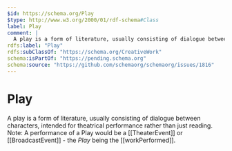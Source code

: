 ```yaml
---
$id: https://schema.org/Play
$type: http://www.w3.org/2000/01/rdf-schema#Class
label: Play
comment: |
  A play is a form of literature, usually consisting of dialogue between characters, intended for theatrical performance rather than just reading. Note: A performance of a Play would be a [[TheaterEvent]] or [[BroadcastEvent]] - the *Play* being the [[workPerformed]].
rdfs:label: "Play"
rdfs:subClassOf: "https://schema.org/CreativeWork"
schema:isPartOf: "https://pending.schema.org"
schema:source: "https://github.com/schemaorg/schemaorg/issues/1816"
---
```


# Play

A play is a form of literature, usually consisting of dialogue between characters, intended for theatrical performance rather than just reading. Note: A performance of a Play would be a [[TheaterEvent]] or [[BroadcastEvent]] - the *Play* being the [[workPerformed]].

